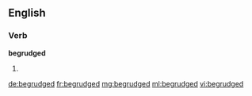 ==English==

===Verb===
'''begrudged'''

# {{past of|[[begrudge]]}}

[[de:begrudged]]
[[fr:begrudged]]
[[mg:begrudged]]
[[ml:begrudged]]
[[vi:begrudged]]